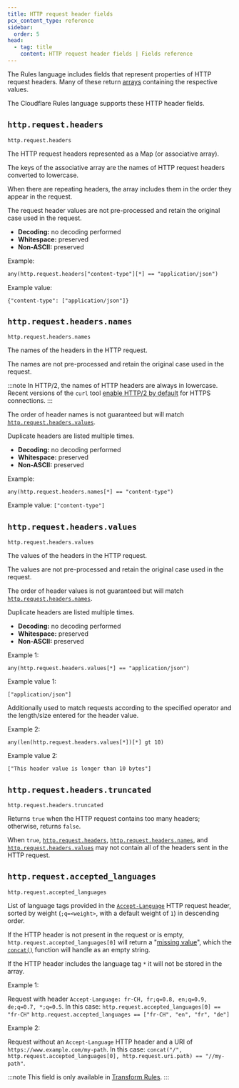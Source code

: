 ```yaml
---
title: HTTP request header fields
pcx_content_type: reference
sidebar:
  order: 5
head:
  - tag: title
    content: HTTP request header fields | Fields reference
---
```



The Rules language includes fields that represent properties of HTTP request headers. Many of these return [arrays](/ruleset-engine/rules-language/values/#arrays) containing the respective values.

The Cloudflare Rules language supports these HTTP header fields.

## `http.request.headers`

`http.request.headers` <Type text='Map<Array<String>>' />

The HTTP request headers represented as a Map (or associative array).

The keys of the associative array are the names of HTTP request headers converted to lowercase.

When there are repeating headers, the array includes them in the order they appear in the request.

The request header values are not pre-processed and retain the original case used in the request.

- **Decoding:** no decoding performed
- **Whitespace:** preserved
- **Non-ASCII:** preserved

Example:

```txt
any(http.request.headers["content-type"][*] == "application/json")
```

Example value:

```
{"content-type": ["application/json"]}
```

## `http.request.headers.names`

`http.request.headers.names` <Type text='Array<String>' />

The names of the headers in the HTTP request.

The names are not pre-processed and retain the original case used in the request.

:::note
In HTTP/2, the names of HTTP headers are always in lowercase. Recent versions of the `curl` tool [enable HTTP/2 by default](https://curl.se/docs/manpage.html#--http2) for HTTPS connections.
:::

The order of header names is not guaranteed but will match [`http.request.headers.values`](#httprequestheadersvalues).

Duplicate headers are listed multiple times.

- **Decoding:** no decoding performed
- **Whitespace:** preserved
- **Non-ASCII:** preserved

Example:

```
any(http.request.headers.names[*] == "content-type")
```

Example value: `["content-type"]`

## `http.request.headers.values`

`http.request.headers.values` <Type text='Array<String>' />

The values of the headers in the HTTP request.

The values are not pre-processed and retain the original case used in the request.

The order of header values is not guaranteed but will match [`http.request.headers.names`](#httprequestheadersnames).

Duplicate headers are listed multiple times.

- **Decoding:** no decoding performed
- **Whitespace:** preserved
- **Non-ASCII:** preserved

Example 1:

```
any(http.request.headers.values[*] == "application/json")
```

Example value 1:

```
["application/json"]
```

Additionally used to match requests according to the specified operator and the length/size entered for the header value.

Example 2:

```
any(len(http.request.headers.values[*])[*] gt 10)
```

Example value 2:

```
["This header value is longer than 10 bytes"]
```

## `http.request.headers.truncated`

`http.request.headers.truncated` <Type text='Boolean' />

Returns `true` when the HTTP request contains too many headers; otherwise, returns `false`.

When `true`, [`http.request.headers`](#httprequestheaders), [`http.request.headers.names`](#httprequestheadersnames), and [`http.request.headers.values`](#httprequestheadersvalues) may not contain all of the headers sent in the HTTP request.

## `http.request.accepted_languages`

`http.request.accepted_languages` <Type text='Array<String>' />

List of language tags provided in the [`Accept-Language`](https://developer.mozilla.org/en-US/docs/Web/HTTP/Headers/Accept-Language) HTTP request header, sorted by weight (`;q=<weight>`, with a default weight of `1`) in descending order.

If the HTTP header is not present in the request or is empty, `http.request.accepted_languages[0]` will return a "[missing value](/ruleset-engine/rules-language/values/#notes)", which the [`concat()`](/ruleset-engine/rules-language/functions/#concat) function will handle as an empty string.

If the HTTP header includes the language tag `*` it will not be stored in the array.

Example 1:

Request with header `Accept-Language: fr-CH, fr;q=0.8, en;q=0.9, de;q=0.7, *;q=0.5`. In this case:
`http.request.accepted_languages[0] == "fr-CH"`
`http.request.accepted_languages == ["fr-CH", "en", "fr", "de"]`

Example 2:

Request without an `Accept-Language` HTTP header and a URI of `https://www.example.com/my-path`. In this case:
`concat("/", http.request.accepted_languages[0], http.request.uri.path) == "//my-path"`.

:::note
This field is only available in [Transform Rules](/rules/transform/).
:::
